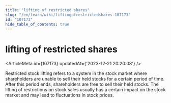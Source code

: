 ```yaml
---
title: "lifting of restricted shares"
slug: "/en/learn/wiki/liftingofrestrictedshares-107173"
id: "107173"
hide_table_of_contents: true
---
```



# lifting of restricted shares

<ArticleMeta id={107173} updatedAt={'2023-12-21 20:20:08'} />
<div className='border-solid border-b border-t-0 my-4 border-[var(--ifm-color-gray-300)]' />

Restricted stock lifting refers to a system in the stock market where shareholders are unable to sell their held stocks for a certain period of time. After this period ends, shareholders are free to sell their held stocks. The lifting of restrictions on stock sales usually has a certain impact on the stock market and may lead to fluctuations in stock prices.
